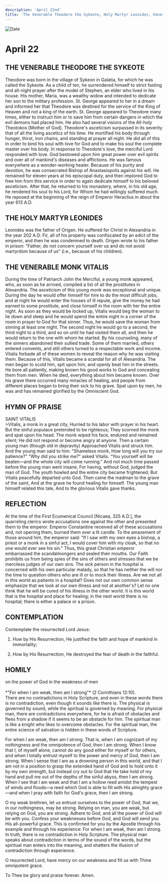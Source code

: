 ```yaml
---
description: 'April 22nd'
title: 'The Venerable Theodore the Sykeote, Holy Martyr Leonides, Venerable Monk Vitalis'
---
```


<CustomPaginator />
<RunningHead />

<Image src="/title-imprint.png" height={68} width={50} alt="Date" className="title-imprint"/>

# <div id="date">April <Image className="four-dot" src="/four-dot.png" height={15} width={15} alt="" />22</div>

## THE VENERABLE THEODORE THE SYKEOTE

Theodore was born in the village of Sykeon in Galatia, for which he was called the Sykeote. As a child of ten, he surrendered himself to strict fasting and all-night prayer after the model of Stephen, an elder who lived in his house. His mother, Maria, was a wealthy widow and intended to dedicate her son to the military profession. St. George appeared to her in a dream and informed her that Theodore was destined for the service of the King of Heaven and not a king of the earth. St. George appeared to Theodore many times, either to instruct him or to save him from certain dangers in which the evil demons had placed him. He also had several visions of the All-holy Theotokos [Mother of God]. Theodore's asceticism surpassed in its severity that of all the living ascetics of his time. He mortified his body through hunger, thirst, iron chains, and standing at prayer all night. He did all of this in order to bind his soul with love for God and to make his soul the complete master over his body. In response to Theodore's love, the merciful Lord responded with love. God bestowed upon him great power over evil spirits and over all of mankind's diseases and afflictions. He was famous everywhere as a wonder-working healer. Because of his purity and devotion, he was consecrated Bishop of Anastasiopolis against his will. He remained for eleven years at his episcopal duty, and then implored God to free him from this service in order to again dedicate himself to his beloved asceticism. After that, he returned to his monastery, where, in his old age, he rendered his soul to his Lord, for Whom he had willingly suffered much. He reposed at the beginning of the reign of Emperor Heraclius in about the year 613 A.D.

## THE HOLY MARTYR LEONIDES

Leonides was the father of Origen. He suffered for Christ in Alexandria in the year 202 A.D. Fir, all of his property was confiscated by an edict of the emperor, and then he was condemned to death. Origen wrote to his father in prison: "Father, do not concern yourself over us and do not avoid martyrdom because of us" (i.e., because of his children).

## THE VENERABLE MONK VITALIS

During the time of Patriarch John the Merciful, a young monk appeared, who, as soon as he arrived, compiled a list of all the prostitutes in Alexandria. The asceticism of this young monk was exceptional and unique. During the day he would offer himself for hire to do the most difficult jobs, and at night he would enter the houses of ill repute, give the money he had earned to some prostitute, and close himself in the room with her the entire night. As soon as they would be locked up, Vitalis would beg the woman to lie down and sleep and he would spend the entire night in a corner of the room in prayer to God for that sinner. Thus, he would save the woman from sinning at least one night. The second night he would go to a second, the third night to a third, and so on until he had visited them all, and then he would return to the one with whom he started. By his counseling, many of the sinners abandoned their sullied trade. Some of them married, others entered convents, and still others turned to a respectable work and income. Vitalis forbade all of these women to reveal the reason why he was visiting them. Because of this, Vitalis became a scandal for all of Alexandria. The men began to scold him, spit upon him, and openly beat him in the streets. He bore all patiently, making known his good works to God and concealing them from men. When he died, everything about him became known. Over his grave there occurred many miracles of healing, and people from different places began to bring their sick to his grave. Spat upon by men, he was and has remained glorified by the Omniscient God.


## HYMN OF PRAISE
<div style={{textAlign:'center', color:'crimson', fontWeight:'bold'}}>
SAINT VITALIS
</div>
>Vitalis, a monk in a great city,  
Hurried to his labor with prayer in his heart.  
But the sinful populace pretended to be righteous;  
They scorned the monk and spat upon his head.  
The monk wiped his face, endured and remained silent;  
He did not respond or become angry at anyone.  
Then a certain young man (though old in depravity)  
Approached Vitalis and struck him.  
And the young man said to him: "Shameless monk,  
How long will you try our patience?"  
“Why did you strike me?" asked Vitalis.  
“You yourself will be beaten—and the whole city will come running."  
And not much time passed before the young man went insane,  
For having, without God, judged the man of God.  
The youth howled and the entire city became frightened;  
But Vitalis peacefully departed unto God.  
Then came the madman to the grave of the saint,  
And at the grave he found healing for himself.  
The young man himself related this tale,  
And to the glorious Vitalis gave thanks.  


## REFLECTION

At the time of the First Ecumenical Council [Nicaea, 325 A.D.], the quarreling clerics wrote accusations one against the other and presented them to the emperor. Emperor Constantine received all of these accusations and, not opening them, burned them over a lit candle. To the amazement of those around him, the emperor said: "If I saw with my own eyes a bishop, a priest or a monk in a sinful act, I would cover him with my cloak, so that no one would ever see his sin." Thus, this great Christian emperor embarrassed the scandalmongers and sealed their mouths. Our Faith prohibits us from being spies of the sins of others and stresses that we be merciless judges of our own sins. The sick person in the hospital is concerned with his own particular malady, so that he has neither the will nor the time to question others who are ill or to mock their illness. Are we not all in this world as patients in a hospital? Does not our own common sense emphasize that we look at our own illness and not at another's? Let no one think that he will be cured of his illness in the other world. It is this world that is the hospital and place for healing; in the next world there is no hospital; there is either a palace or a prison.


## CONTEMPLATION

Contemplate the resurrected Lord Jesus:

1. How by His Resurrection, He justified the faith and hope of mankind in immortality;

2. How by His Resurrection, He destroyed the fear of death in the faithful.


## HOMILY
<div style={{textAlign:'center', color:'crimson', fontWeight:'bold'}}>
on the power of God in the weakness of men
</div><br />
<div style={{textAlign:'right'}}>
*"For when I am weak, then am I strong"* (2 Corinthians 12:10).
</div>
There are no contradictions in Holy Scripture, and even in these words there is no contradiction, even though it sounds like there is. The physical is governed by sound, while the spiritual is governed by meaning. For physical man, there are contradictions everywhere, for he is afraid of obstacles and flees from a shadow if it seems to be an obstacle for him. The spiritual man is like a knight who likes to overcome obstacles. For the spiritual man, the entire science of salvation is hidden in these words of Scripture.

For when I am weak, then am I strong. That is, when I am cognizant of my nothingness and the omnipotence of God, then I am strong. When I know that I, of myself alone, cannot do any good either for myself or for others, and when I totally entrust myself to the power and mercy of God, then I am strong. When I sense that I am as a drowning person in this world, and that I am not in a position to grasp the extended hand of God and to hold onto it by my own strength, but instead cry out to God that He take hold of my hand and pull me out of the depths of the sinful abyss, then I am strong. When I see that I am weak and that I am a hollow reed amidst the tempest of winds and floods—a reed which God is able to fill with His almighty grace—and when I pray with faith for God's grace, then I am strong.

O my weak brethren, let us entrust ourselves to the power of God, that we, in our nothingness, may be strong. Relying on man, you are weak, but relying on God, you are strong. Adhere to God, and all the power of God will be with you. Confess your weaknesses before God, and God will send you His all-powerful grace. This is confirmed for you by the Apostle through his example and through his experience: For when I am weak, then am I strong. In truth, there is no contradiction in Holy Scripture. The physical man speaks about contradiction in terms of the sound of the words, but the spiritual man enters into the meaning, and shatters the illusion of contradiction through experience.

O resurrected Lord, have mercy on our weakness and fill us with Thine omnipotent grace.

To Thee be glory and praise forever. Amen.

